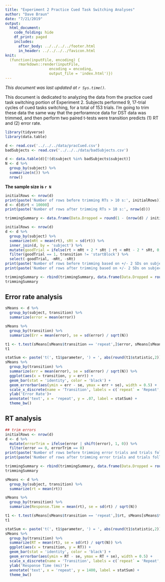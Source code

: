 ```yaml
---
title: "Experiment 2 Practice Cued Task Switching Analyses"
author: "Dave Braun"
date: "7/21/2019"
output: 
  html_document:
    code_folding: hide
    df_print: paged
    includes:
      after_body: ../../../../footer.html
      in_header: ../../../../favicon.html
knit:
  (function(inputFile, encoding) {
      rmarkdown::render(inputFile,
                    encoding = encoding,
                    output_file = 'index.html')})
---
```


*This document was last updated at `r Sys.time()`.*

This document is dedicated to analyzing the data from the practice cued task switching portion of Experiment 2. Subjects performed 9, 17-trial cycles of cued tasks switching, for a total of 153 trials. I'm going to trim these data the same way that the perforamnce data for DST data was trimmed, and then perform two paired t-tests were transition predicts (1) RT and (2) error rate.

```r
library(tidyverse)
library(data.table)
```


```r
d <- read.csv('../../../data/pracCued.csv')
badSubjects <- read.csv('../../../data/badSubjects.csv')

d <- data.table(d)[!(d$subject %in% badSubjects$subject)]
N <- d %>% 
  group_by(subject) %>% 
  summarize(n()) %>% 
  nrow()
```
**The sample size is `r N`**

```r
initialRows <- nrow(d)
print(paste('Number of rows before trimming RTs > 10 s:', initialRows))
d <- d[d$rt < 10000]
print(paste('Number of rows after trimming RTs > 10 s:', nrow(d)))

trimmingSummary <- data.frame(Data.Dropped = round(1 - (nrow(d) / initialRows), 2), Reason = 'RTs longer than 10 s')

initialRows <- nrow(d)
d <- d %>% 
  group_by(subject) %>% 
  summarize(mRt = mean(rt), sRt = sd(rt)) %>% 
  inner_join(d, by = 'subject') %>% 
  mutate(goodTrial = ifelse(rt > mRt + 2 * sRt | rt < mRt - 2 * sRt, 0, 1)) %>% 
  filter(goodTrial == 1, transition != 'startBlock') %>% 
  select(-goodTrial, -mRt, -sRt)
print(paste('Number of rows before trimming based on +/- 2 SDs on subject-wise means:', initialRows))
print(paste('Number of rows after trimming based on +/- 2 SDs on subject-wise means:', nrow(d)))

trimmingSummary <- rbind(trimmingSummary, data.frame(Data.Dropped = round(1 - (nrow(d) / initialRows), 2), Reason = 'RTs more extreme than +/- 2 SDs beyond subject-wise means.'))
trimmingSummary
```


## Error rate analysis

```r
sMeans <- d %>% 
  group_by(subject, transition) %>% 
  summarize(error = mean(error))

sMeans %>% 
  group_by(transition) %>% 
  summarize(Err = mean(error), se = sd(error) / sqrt(N))

t1 <- t.test(sMeans[sMeans$transition == 'repeat',]$error, sMeans[sMeans$transition == 'switch',]$error, paired = TRUE)
t1
```

```r
statSum <- paste('t(', t1$parameter, ') = ', abs(round(t1$statistic,2)), ', p ', ifelse(t1$p.value < .001, '< .001', round(t1$p.value, 3)), sep = '')
sMeans %>% 
  group_by(transition) %>% 
  summarize(err = mean(error), se = sd(error) / sqrt(N)) %>% 
  ggplot(aes(x = transition, y = err)) +
  geom_bar(stat = 'identity', color = 'black') +
  geom_errorbar(aes(ymin = err - se, ymax = err + se), width = 0.5) +
  scale_x_discrete(name = 'Transition', labels = c(`repeat` = 'Repeat', `switch` = 'Switch')) +
  ylab('Error Rate')+
  annotate('text', x = 'repeat', y = .07, label = statSum) +
  theme_bw()
```



## RT analysis

```r
## trim errors 
initialRows <- nrow(d)
d <- d %>% 
  mutate(errorTrim = ifelse(error | shift(error), 1, 0)) %>% 
  filter(error == 0, errorTrim == 0)
print(paste('Number of rows before trimming error trials and trials following error trials:', initialRows))
print(paste('Number of rows after trimming error trials and trials following error trials:', nrow(d)))

trimmingSummary <- rbind(trimmingSummary, data.frame(Data.Dropped = round(1 - (nrow(d) / initialRows), 2), Reason = 'Error trials and trials following error trials'))
trimmingSummary
```

```r
sMeans <- d %>% 
  group_by(subject, transition) %>% 
  summarize(rt = mean(rt))

sMeans %>% 
  group_by(transition) %>% 
  summarize(Response.Time = mean(rt), se = sd(rt) / sqrt(N))

t1 <- t.test(sMeans[sMeans$transition == 'repeat',]$rt, sMeans[sMeans$transition == 'switch',]$rt, paired = TRUE)
t1
```


```r
statSum <- paste('t(', t1$parameter, ') = ', abs(round(t1$statistic,2)), ', p ', ifelse(t1$p.value < .001, '< .001', round(t1$p.value, 3)), sep = '')
sMeans %>% 
  group_by(transition) %>% 
  summarize(RT = mean(rt), se = sd(rt) / sqrt(N)) %>% 
  ggplot(aes(x = transition, y = RT)) +
  geom_bar(stat = 'identity', color = 'black') +
  geom_errorbar(aes(ymin = RT - se, ymax = RT + se), width = 0.5) +
  scale_x_discrete(name = 'Transition', labels = c(`repeat` = 'Repeat', `switch` = 'Switch')) +
  ylab('Response Time (ms)')+
  annotate('text', x = 'repeat', y = 1400, label = statSum) +
  theme_bw()
```




















